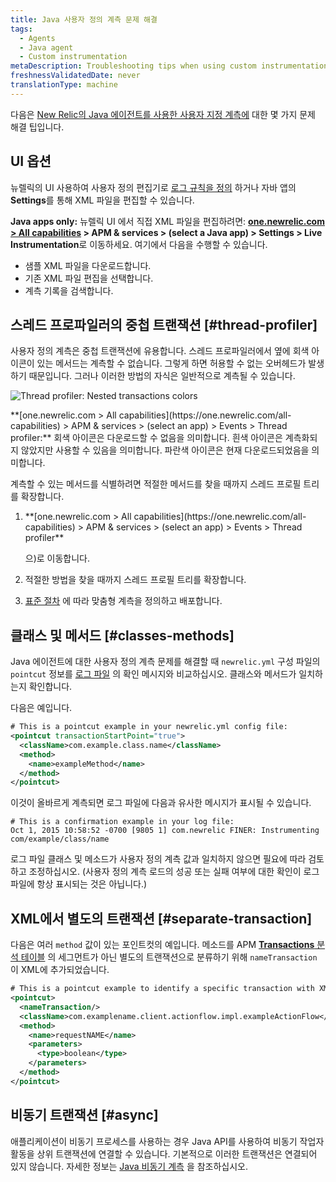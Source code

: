 ```yaml
---
title: Java 사용자 정의 계측 문제 해결
tags:
  - Agents
  - Java agent
  - Custom instrumentation
metaDescription: Troubleshooting tips when using custom instrumentation with your New Relic Java agent.
freshnessValidatedDate: never
translationType: machine
---
```


다음은 [New Relic의 Java 에이전트를 사용한 사용자 지정 계측에](/docs/agents/java-agent/custom-instrumentation/java-custom-instrumentation) 대한 몇 가지 문제 해결 팁입니다.

## UI 옵션

뉴렐릭의 UI 사용하여 사용자 정의 편집기로 [로그 규칙을 정의](/docs/agents/java-agent/custom-instrumentation/custom-instrumentation-editor-quickly-customize-your-java-instrumentation) 하거나 자바 앱의 <DNT>**Settings**</DNT>를 통해 XML 파일을 편집할 수 있습니다.

<DNT>**Java apps only:**</DNT> 뉴렐릭 UI 에서 직접 XML 파일을 편집하려면: <DNT>**[one.newrelic.com > All capabilities](https://one.newrelic.com/all-capabilities) > APM & services > (select a Java app) > Settings > Live Instrumentation**</DNT>로 이동하세요. 여기에서 다음을 수행할 수 있습니다.

* 샘플 XML 파일을 다운로드합니다.
* 기존 XML 파일 편집을 선택합니다.
* 계측 기록을 검색합니다.

## 스레드 프로파일러의 중첩 트랜잭션 [#thread-profiler]

사용자 정의 계측은 중첩 트랜잭션에 유용합니다. 스레드 프로파일러에서 옆에 회색 아이콘이 있는 메서드는 계측할 수 없습니다. 그렇게 하면 허용할 수 없는 오버헤드가 발생하기 때문입니다. 그러나 이러한 방법의 자식은 일반적으로 계측될 수 있습니다.

<img
  title="Thread profiler: Nested transactions colors"
  alt="Thread profiler: Nested transactions colors"
  src="/images/apm_screenshot-crop_Java-custom-instrumentation-colors.webp"
/>

<figcaption>
  <DNT>**[one.newrelic.com > All capabilities](https://one.newrelic.com/all-capabilities) > APM & services > (select an app) > Events > Thread profiler:**</DNT> 회색 아이콘은 다운로드할 수 없음을 의미합니다. 흰색 아이콘은 계측화되지 않았지만 사용할 수 있음을 의미합니다. 파란색 아이콘은 현재 다운로드되었음을 의미합니다.
</figcaption>

계측할 수 있는 메서드를 식별하려면 적절한 메서드를 찾을 때까지 스레드 프로필 트리를 확장합니다.

1. <DNT>
     **[one.newrelic.com > All capabilities](https://one.newrelic.com/all-capabilities) > APM & services > (select an app) > Events > Thread profiler**
   </DNT>

   으)로 이동합니다.

2. 적절한 방법을 찾을 때까지 스레드 프로필 트리를 확장합니다.

3. [표준 절차](/docs/agents/java-agent/custom-instrumentation/custom-instrumentation-editor-quickly-customize-your-java-instrumentation) 에 따라 맞춤형 계측을 정의하고 배포합니다.

## 클래스 및 메서드 [#classes-methods]

Java 에이전트에 대한 사용자 정의 계측 문제를 해결할 때 `newrelic.yml` 구성 파일의 `pointcut` 정보를 [로그 파일](/docs/agents/java-agent/troubleshooting/generating-logs-troubleshooting-java) 의 확인 메시지와 비교하십시오. 클래스와 메서드가 일치하는지 확인합니다.

다음은 예입니다.

```xml
# This is a pointcut example in your newrelic.yml config file:
<pointcut transactionStartPoint="true">
  <className>com.example.class.name</className>
  <method>
    <name>exampleMethod</name>
  </method>
</pointcut>
```

이것이 올바르게 계측되면 로그 파일에 다음과 유사한 메시지가 표시될 수 있습니다.

```
# This is a confirmation example in your log file:
Oct 1, 2015 10:58:52 -0700 [9805 1] com.newrelic FINER: Instrumenting com/example/class/name
```

로그 파일 클래스 및 메소드가 사용자 정의 계측 값과 일치하지 않으면 필요에 따라 검토하고 조정하십시오. (사용자 정의 계측 로드의 성공 또는 실패 여부에 대한 확인이 로그 파일에 항상 표시되는 것은 아닙니다.)

## XML에서 별도의 트랜잭션 [#separate-transaction]

다음은 여러 `method` 값이 있는 포인트컷의 예입니다. 메소드를 APM [<DNT>**Transactions**</DNT> 분석 테이블](/docs/apm/applications-menu/monitoring/transactions-page) 의 세그먼트가 아닌 별도의 트랜잭션으로 분류하기 위해 `nameTransaction` 이 XML에 추가되었습니다.

```xml
# This is a pointcut example to identify a specific transaction with XML custom instrumentation:
<pointcut>
  <nameTransaction/>
  <className>com.examplename.client.actionflow.impl.exampleActionFlow</className>
  <method>
    <name>requestNAME</name>
    <parameters>
      <type>boolean</type>
    </parameters>
  </method>
</pointcut>
```

## 비동기 트랜잭션 [#async]

애플리케이션이 비동기 프로세스를 사용하는 경우 Java API를 사용하여 비동기 작업자 활동을 상위 트랜잭션에 연결할 수 있습니다. 기본적으로 이러한 트랜잭션은 연결되어 있지 않습니다. 자세한 정보는 [Java 비동기 계측](/docs/agents/java-agent/async-instrumentation/introduction-java-async-instrumentation) 을 참조하십시오.
